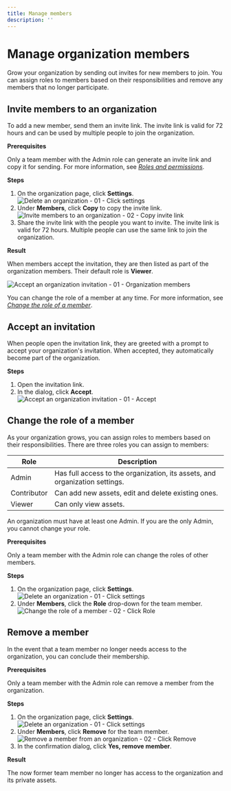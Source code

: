 ```yaml
---
title: Manage members
description: ''
---
```



# Manage organization members

Grow your organization by sending out invites for new members to join. You can assign roles to members based on their responsibilities and remove any members that no longer participate.

## Invite members to an organization

To add a new member, send them an invite link. The invite link is valid for 72 hours and can be used by multiple people to join the organization.

**Prerequisites**

Only a team member with the Admin role can generate an invite link and copy it for sending. For more information, see [_Roles and permissions_](/organizations/roles-and-permissions).

**Steps**

1. On the organization page, click **Settings**.
    <Image 
        src="/docs/docimages/organizations/delete-01-click-settings.webp"
        alt="Delete an organization - 01 - Click settings"
        width={700}
        height={300}
    />
2. Under **Members**, click **Copy** to copy the invite link.
    <Image 
        src="/docs/docimages/organizations/invite-02-under-members-click-copy.webp"
        alt="Invite members to an organization - 02 - Copy invite link"
        width={700}
        height={300}
    />
3. Share the invite link with the people you want to invite.
    <Callout>
    The invite link is valid for 72 hours. Multiple people can use the same link to join the organization.
    </Callout>

**Result**

When members accept the invitation, they are then listed as part of the organization members. Their default role is **Viewer**.

<Image 
    src="/docs/docimages/organizations/accept-01-organization-members.webp"
    alt="Accept an organization invitation - 01 - Organization members"
    width={700}
    height={300}
/>

You can change the role of a member at any time. For more information, see [_Change the role of a member_](#change-the-role-of-a-member).

## Accept an invitation

When people open the invitation link, they are greeted with a prompt to accept your organization's invitation. When accepted, they automatically become part of the organization.

**Steps**

1. Open the invitation link.
2. In the dialog, click **Accept**.
    <Image
        src="/docs/docimages/organizations/accept-01-click-accept.webp"
        alt="Accept an organization invitation - 01 - Accept"
        width={700}
        height={300}
    />

## Change the role of a member

As your organization grows, you can assign roles to members based on their responsibilities. There are three roles you can assign to members:

| Role | Description |
| --- | --- |
| Admin | Has full access to the organization, its assets, and organization settings. |
| Contributor | Can add new assets, edit and delete existing ones. |
| Viewer | Can only view assets. |

<Callout>
An organization must have at least one Admin. If you are the only Admin, you cannot change your role.
</Callout>

**Prerequisites**

Only a team member with the Admin role can change the roles of other members.

**Steps**

1. On the organization page, click **Settings**.
    <Image 
        src="/docs/docimages/organizations/delete-01-click-settings.webp"
        alt="Delete an organization - 01 - Click settings"
        width={700}
        height={300}
    />
2. Under **Members**, click the **Role** drop-down for the team member.
    <Image 
        src="/docs/docimages/organizations/change-member-role-02-select-role.webp"
        alt="Change the role of a member - 02 - Click Role"
        width={700}
        height={300}
    />

## Remove a member

In the event that a team member no longer needs access to the organization, you can conclude their membership.

**Prerequisites**

Only a team member with the Admin role can remove a member from the organization.

**Steps**

1. On the organization page, click **Settings**.
    <Image 
        src="/docs/docimages/organizations/delete-01-click-settings.webp"
        alt="Delete an organization - 01 - Click settings"
        width={700}
        height={300}
    />
2. Under **Members**, click **Remove** for the team member.
    <Image 
        src="/docs/docimages/organizations/remove-member-02-click-remove.webp"
        alt="Remove a member from an organization - 02 - Click Remove"
        width={700}
        height={300}
    />
3. In the confirmation dialog, click **Yes, remove member**.

**Result**

The now former team member no longer has access to the organization and its private assets.